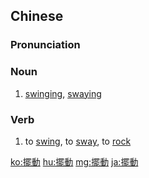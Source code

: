 {{also|摆动}}
==Chinese==
{{zh-forms|s=摆动}}

===Pronunciation===
{{zh-pron
|m=bǎidòng
|c=baai2 dung6
|cat=n,v
}}

===Noun===
{{zh-noun}}

# [[swinging]], [[swaying]]

===Verb===
{{zh-verb}}

# to [[swing]], to [[sway]], to [[rock]]

[[ko:擺動]]
[[hu:擺動]]
[[mg:擺動]]
[[ja:擺動]]